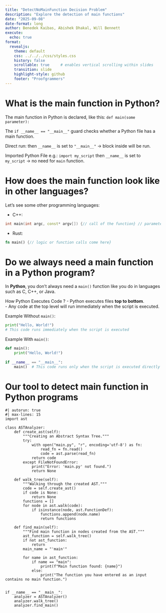 ```yaml
---
title: "DetectNoMainFunction Decision Problem"
description: "Explore the detection of main functions"
date: "2025-09-08"
date-format: long
author: Benedek Kaibas, Abishek Dhakal, Will Bennett
execute:
  echo: true
format:
  revealjs:
    theme: default
    css: ../../../css/styles.css
    history: false
    scrollable: true     # enables vertical scrolling within slides
    transition: slide
    highlight-style: github
    footer: "Proofgrammers"
---
```


# What is the main function in Python?

The main function in Python is declared, like this: `def main(some parameter):`

The `if __name__ == "__main__"` guard checks whether a Python file has a main function.

Direct run: then `__name__` is set to `"__main__"` -> block inside will be run.

Imported Python File e.g.: `import my_script` then `__name__` is set to `my_script` ->
no need for `main` function.

# How does the main function look like in other languages?

Let's see some other programming languages:

- C++:

```cpp
int main(int argc, const* argv[]) {// call of the function} // parameters can be missed
```

- Rust:

```rust
fn main() {// logic or function calls come here}
```

# Do we always need a main function in a Python program?


In **Python**, you don’t always need a `main()` function like you do in languages such as C, C++, or Java.  

How Python Executes Code ?
- Python executes files **top to bottom**.  
- Any code at the top level will run immediately when the script is executed.  

Example Without `main()`:

```python
print("Hello, World!")
# This code runs immediately when the script is executed
```

Example With `main()`:

```python
def main():
    print("Hello, World!")  
    
if __name__ == "__main__":
    main()  # This code runs only when the script is executed directly
```

# Our tool to detect main function in Python programs

```pyodide
#| autorun: true
#| max-lines: 15
import ast

class ASTAnalyzer:
    def create_ast(self):
        """Creating an Abstract Syntax Tree."""
        try:
            with open("main.py", "r", encoding='utf-8') as fn:
                read_fn = fn.read()
                code = ast.parse(read_fn)
            return code
        except FileNotFoundError:
            print("Error: 'main.py' not found.")
            return None

    def walk_tree(self):
        """Walking through the created AST."""
        code = self.create_ast()
        if code is None:
            return None
        functions = []
        for node in ast.walk(code):
            if isinstance(node, ast.FunctionDef):
                functions.append(node.name)
                return functions

    def find_main(self):
        """Find main function in nodes created from the AST."""
        ast_function = self.walk_tree()
        if not ast_function:
            return
        main_name = "'main'"

        for name in ast_function:
            if name == "main":
                print(f"Main function found: {name}")
            else:
                print("The function you have entered as an input contains no main function.")


if __name__ == "__main__":
    analyzer = ASTAnalyzer()
    analyzer.walk_tree()
    analyzer.find_main()
```
